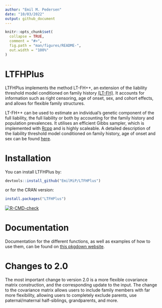 ```yaml
---
author: "Emil M. Pedersen"
date: "10/03/2022"
output: github_document
---
```


<!-- README.md is generated from README.Rmd. Please edit that file -->

```r
knitr::opts_chunk$set(
  collapse = TRUE,
  comment = "#>",
  fig.path = "man/figures/README-",
  out.width = "100%"
)
```
# LTFHPlus

LTFHPlus implements the method LT-FH++, an extension of the liability threshold model conditioned on family history [(LT-FH)](https://doi.org/10.1038/s41588-020-0613-6). It accounts for information such as right censoring, age of onset, sex, and cohort effects,
and allows for flexible family structures. 

LT-FH++ can be used to estimate an individual's genetic component of the full liability, the full liability or both by accounting for the family history and population prevalences. It utilises an efficient Gibbs sampler, which is implemented with [Rcpp](http://www.rcpp.org/) and is highly scaleable. 
A detailed description of the liability threshold model conditioned on family history, age of onset and sex can be found [here](https://doi.org/10.1016/j.ajhg.2022.01.009).


# Installation

You can install LTFHPlus by:

```r
devtools::install_github("EmilMiP/LTFHPlus")
```

or for the CRAN version:

```r
install.packages("LTFHPlus")
```

<!-- badges: start -->
[![R-CMD-check](https://github.com/EmilMiP/LTFHPlus/actions/workflows/R-CMD-check.yaml/badge.svg)](https://github.com/EmilMiP/LTFHPlus/actions/workflows/R-CMD-check.yaml)
<!-- badges: end -->


# Documentation

Documentation for the different functions, as well as examples of how to use them, can be found on [this pkgdown website](https://emilmip.github.io/LTFHPlus/).

# Changes to 2.0

The most important change to version 2.0 is a more flexible covariance matrix construction, and the corresponding update to the input. The change to the covariance matrix allows users to include family members with far more flexibility, allowing users to completely exclude parents, use paternal/maternal half-siblings, grandparents, and more.
